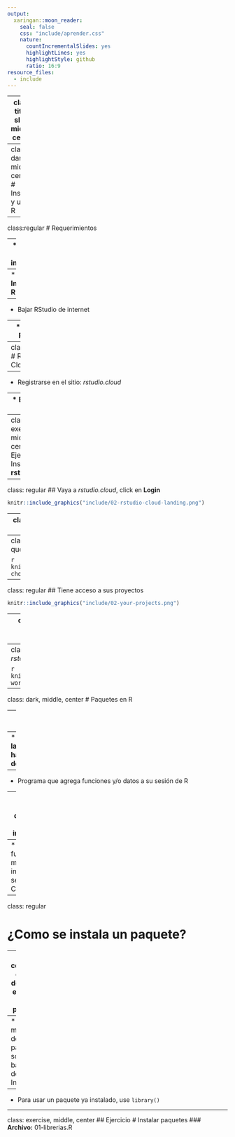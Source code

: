 ```yaml
---
output:
  xaringan::moon_reader:
    seal: false
    css: "include/aprender.css"
    nature:
      countIncrementalSlides: yes
      highlightLines: yes
      highlightStyle: github
      ratio: 16:9
resource_files:
  - include
---
```

---
class: title-slide, middle, center

# R, RStudio, y RStudio Cloud

---
class: dark, middle, center
# Instalar y usar R

---
class:regular
# Requerimientos

--
* Bajar R de internet

--
* **Instalar R**

--
* Bajar RStudio de internet

--
* **Instalar RStudio**

---
class:regular
# RStudio Cloud

--
* Registrarse en el sitio: *rstudio.cloud*

--
* Empezar a usar

---
class: exercise, middle, center
## Ejercicio 
# Inscribirse en **rstudio.cloud**

---
class: regular
## Vaya a *rstudio.cloud*, click en **Login**

```r
knitr::include_graphics("include/02-rstudio-cloud-landing.png")
```

---
class: regular
## Seleccione *Google*, o una alternativa

```r
knitr::include_graphics("include/02-rstudio-cloud-login.png")
```

---
class: regular
## Seleccione la cuenta que desea usar

```r
knitr::include_graphics("include/02-choose-account.png")
```

---
class: regular
## Tiene acceso a sus proyectos

```r
knitr::include_graphics("include/02-your-projects.png")
```

---
class: exercise, middle, center
## Ejercicio
# Unirse al espacio de trabajo


---
class: regular
## Navegue a *rstd.io/aprender*

```r
knitr::include_graphics("include/02-workspace.png")
```

---
class: dark, middle, center
# Paquetes en R

---
class: regular

# ¿Que es un paquete en R?


--
* **Expande las habilidades de R**

--
* Programa que agrega funciones y/o datos a su sesión de R


--
* Se instala después de instalar R


--
* La fuente más importante se llama CRAN


---
class: regular

# ¿Como se instala un paquete?


--
* Un comando dentro de R baja e instala el paquete


--
* La mayoría de paquetes son bajados de Internet


--
* Para usar un paquete ya instalado, use `library()`


---
class: exercise, middle, center
## Ejercicio
# Instalar paquetes
### **Archivo:** 01-librerias.R
